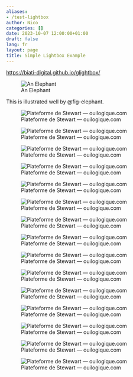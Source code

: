 ```yaml
---
aliases:
- /test-lightbox
author: Nico
categories: []
date: 2023-10-07 12:00:00+01:00
draft: false
lang: fr
layout: page
title: Simple Lightbox Example
---
```


<https://biati-digital.github.io/glightbox/>


![An Elephant](https://quarto.org/docs/authoring/images/html-figure.png){#fig-elephant}

This is illustrated well by @fig-elephant.




![Plateforme de Stewart — ouilogique.com][i1]

[i1]: ./docs/stewart-plateform-ouilogique.jpg

![Plateforme de Stewart — ouilogique.com][i8]

[i8]: ./docs/2021-04-24-proto-plateforme-de-stewart_001.jpg

![Plateforme de Stewart — ouilogique.com][i9]

[i9]: ./docs/2021-04-24-proto-plateforme-de-stewart_002.jpg

![Plateforme de Stewart — ouilogique.com][i10]

[i10]: ./docs/2023-01-30-proto-plateforme-de-stewart_001.jpg

![Plateforme de Stewart — ouilogique.com][i12]

[i12]: ./docs/2023-01-30-proto-plateforme-de-stewart_003.jpg

![Plateforme de Stewart — ouilogique.com][i13]

[i13]: ./docs/2023-01-30-proto-plateforme-de-stewart_004.jpg

![Plateforme de Stewart — ouilogique.com][i14]

[i14]: ./docs/2023-01-30-proto-plateforme-de-stewart_005.jpg

![Plateforme de Stewart — ouilogique.com][i15]

[i15]: ./docs/2023-01-30-proto-plateforme-de-stewart_006.jpg

![Plateforme de Stewart — ouilogique.com][i7]

[i7]: ./docs/2019-05-31-proto-plateforme-de-stewart_001.jpg

![Plateforme de Stewart — ouilogique.com][i3]

[i3]: ./docs/2019-05-03-proto-plateforme-de-stewart_001.jpg

![Plateforme de Stewart — ouilogique.com][i4]

[i4]: ./docs/2019-05-03-proto-plateforme-de-stewart_002.jpg

![Plateforme de Stewart — ouilogique.com][i5]

[i5]: ./docs/2019-05-03-proto-plateforme-de-stewart_003.jpg

![Plateforme de Stewart — ouilogique.com][i6]

[i6]: ./docs/2019-05-03-proto-plateforme-de-stewart_004.jpg

![Plateforme de Stewart — ouilogique.com][i2]

[i2]: ./docs/2019-03-21-proto-plateforme-de-stewart_001.jpg

![Plateforme de Stewart — ouilogique.com][i2b]

[i2b]: ./docs/2019-03-21-proto-plateforme-de-stewart_002.jpg


<script src="/js/prev_next_links.js"></script>
<script src="/js/prev_next_buttons.js"></script>

